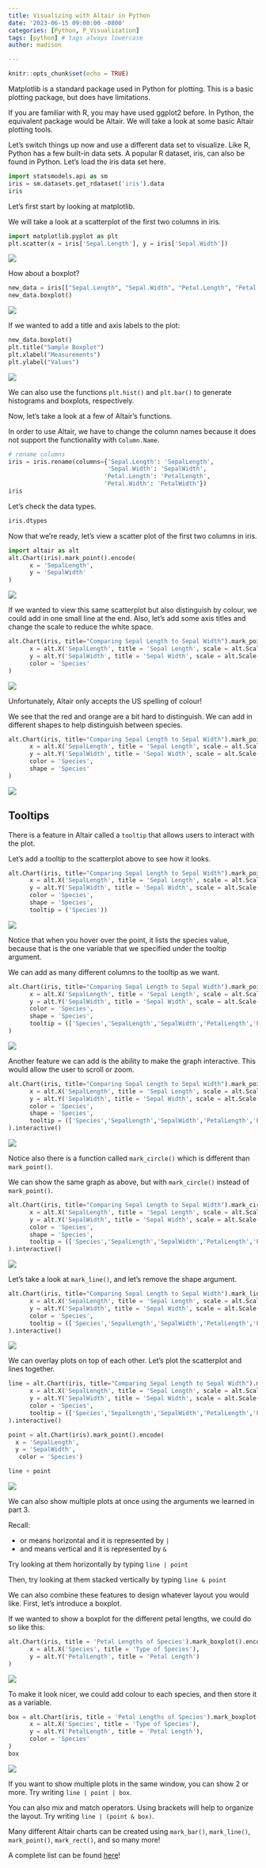 ```yaml
---
title: Visualizing with Altair in Python
date: '2023-06-15 09:00:00 -0800'
categories: [Python, P_Visualization]
tags: [python] # tags always lowercase
author: madison

---
```


```r
knitr::opts_chunk$set(echo = TRUE)
```

Matplotlib is a standard package used in Python for plotting. This is a basic plotting package, but does have limitations.

If you are familiar with R, you may have used ggplot2 before. In Python, the equivalent package would be Altair. We will take a look at some basic Altair plotting tools.

Let’s switch things up now and use a different data set to visualize. Like R, Python has a few built-in data sets. A popular R dataset, iris, can also be found in Python. Let’s load the iris data set here.

```python
import statsmodels.api as sm
iris = sm.datasets.get_rdataset('iris').data
iris
```

Let’s first start by looking at matplotlib.

We will take a look at a scatterplot of the first two columns in iris.

```python
import matplotlib.pyplot as plt
plt.scatter(x = iris['Sepal.Length'], y = iris['Sepal.Width'])
```

![](images/altair-plot-1.png)

How about a boxplot?

```python
new_data = iris[["Sepal.Length", "Sepal.Width", "Petal.Length", "Petal.Width"]]
new_data.boxplot()
```

![](images/altair-plot-2.png)

If we wanted to add a title and axis labels to the plot:

```python
new_data.boxplot()
plt.title("Sample Boxplot")
plt.xlabel("Measurements")
plt.ylabel("Values")
```

![](images/altair-plot-3.png)

We can also use the functions `plt.hist()` and `plt.bar()` to generate histograms and boxplots, respectively.

Now, let’s take a look at a few of Altair’s functions.

In order to use Altair, we have to change the column names because it does not support the functionality with `Column.Name`.

```python
# rename columns
iris = iris.rename(columns={'Sepal.Length': 'SepalLength', 
                            'Sepal.Width': 'SepalWidth',
                           'Petal.Length': 'PetalLength',
                           'Petal.Width': 'PetalWidth'})
iris
```

Let’s check the data types.

```python
iris.dtypes
```

Now that we’re ready, let’s view a scatter plot of the first two columns in iris.

```python
import altair as alt
alt.Chart(iris).mark_point().encode(
      x = 'SepalLength',
      y = 'SepalWidth'
)
```

![](images/altair-1.png)

If we wanted to view this same scatterplot but also distinguish by colour, we could add in one small line at the end. Also, let’s add some axis titles and change the scale to reduce the white space.

```python
alt.Chart(iris, title="Comparing Sepal Length to Sepal Width").mark_point().encode(
      x = alt.X('SepalLength', title = 'Sepal Length', scale = alt.Scale(domain = (4,9))),
      y = alt.Y('SepalWidth', title = 'Sepal Width', scale = alt.Scale(domain = (1.5,4.5))),
      color = 'Species'
)
```

![](images/altair-2.png)

Unfortunately, Altair only accepts the US spelling of colour!

We see that the red and orange are a bit hard to distinguish. We can add in different shapes to help distinguish between species.

```python
alt.Chart(iris, title="Comparing Sepal Length to Sepal Width").mark_point().encode(
      x = alt.X('SepalLength', title = 'Sepal Length', scale = alt.Scale(domain = (4,9))),
      y = alt.Y('SepalWidth', title = 'Sepal Width', scale = alt.Scale(domain = (1.5,4.5))),
      color = 'Species',
      shape = 'Species'
)
```

![](images/altair-3.png)

## Tooltips

There is a feature in Altair called a `tooltip` that allows users to interact with the plot.

Let’s add a tooltip to the scatterplot above to see how it looks.

```python
alt.Chart(iris, title="Comparing Sepal Length to Sepal Width").mark_point().encode(
      x = alt.X('SepalLength', title = 'Sepal Length', scale = alt.Scale(domain = (4,9))),
      y = alt.Y('SepalWidth', title = 'Sepal Width', scale = alt.Scale(domain = (1.5,4.5))),
      color = 'Species',
      shape = 'Species',
      tooltip = ('Species'))
```

![](images/altair-4.png)

Notice that when you hover over the point, it lists the species value, because that is the one variable that we specified under the tooltip argument.

We can add as many different columns to the tooltip as we want.

```python
alt.Chart(iris, title="Comparing Sepal Length to Sepal Width").mark_point().encode(
      x = alt.X('SepalLength', title = 'Sepal Length', scale = alt.Scale(domain = (4,9))),
      y = alt.Y('SepalWidth', title = 'Sepal Width', scale = alt.Scale(domain = (1.5,4.5))),
      color = 'Species',
      shape = 'Species',
      tooltip = (['Species','SepalLength','SepalWidth','PetalLength','PetalWidth'])
)
```

![](images/altair-5.png)

Another feature we can add is the ability to make the graph interactive. This would allow the user to scroll or zoom.

```python
alt.Chart(iris, title="Comparing Sepal Length to Sepal Width").mark_point().encode(
      x = alt.X('SepalLength', title = 'Sepal Length', scale = alt.Scale(domain = (4,9))),
      y = alt.Y('SepalWidth', title = 'Sepal Width', scale = alt.Scale(domain = (1.5,4.5))),
      color = 'Species',
      shape = 'Species',
      tooltip = (['Species','SepalLength','SepalWidth','PetalLength','PetalWidth'])
).interactive()
```


![](images/altair-6.png)

Notice also there is a function called `mark_circle()` which is different than `mark_point()`.

We can show the same graph as above, but with `mark_circle()` instead of `mark_point()`.

```python
alt.Chart(iris, title="Comparing Sepal Length to Sepal Width").mark_circle().encode(
      x = alt.X('SepalLength', title = 'Sepal Length', scale = alt.Scale(domain = (4,9))),
      y = alt.Y('SepalWidth', title = 'Sepal Width', scale = alt.Scale(domain = (1.5,4.5))),
      color = 'Species',
      shape = 'Species',
      tooltip = (['Species','SepalLength','SepalWidth','PetalLength','PetalWidth'])
).interactive()
```

![](images/altair-7.png)

Let’s take a look at `mark_line()`, and let’s remove the shape argument.

```python
alt.Chart(iris, title="Comparing Sepal Length to Sepal Width").mark_line().encode(
      x = alt.X('SepalLength', title = 'Sepal Length', scale = alt.Scale(domain = (4,9))),
      y = alt.Y('SepalWidth', title = 'Sepal Width', scale = alt.Scale(domain = (1.5,4.5))),
      color = 'Species',
      tooltip = (['Species','SepalLength','SepalWidth','PetalLength','PetalWidth'])
).interactive()
```

![](images/altair-8.png)

We can overlay plots on top of each other. Let’s plot the scatterplot and lines together.

```python
line = alt.Chart(iris, title="Comparing Sepal Length to Sepal Width").mark_line().encode(
      x = alt.X('SepalLength', title = 'Sepal Length', scale = alt.Scale(domain = (4,9))),
      y = alt.Y('SepalWidth', title = 'Sepal Width', scale = alt.Scale(domain = (1.5,4.5))),
      color = 'Species',
      tooltip = (['Species','SepalLength','SepalWidth','PetalLength','PetalWidth'])
).interactive()

point = alt.Chart(iris).mark_point().encode(
  x = 'SepalLength',
  y = 'SepalWidth',
   color = 'Species')

line + point
```

![](images/altair-9.png)

We can also show multiple plots at once using the arguments we learned in part 3.

Recall:

- or means horizontal and it is represented by `|`
- and means vertical and it is represented by `&`

Try looking at them horizontally by typing `line | point`

Then, try looking at them stacked vertically by typing `line & point`

We can also combine these features to design whatever layout you would like. First, let’s introduce a boxplot.

If we wanted to show a boxplot for the different petal lengths, we could do so like this:

```python
alt.Chart(iris, title = 'Petal Lengths of Species').mark_boxplot().encode(
      x = alt.X('Species', title = 'Type of Species'),
      y = alt.Y('PetalLength', title = 'Petal Length')
)
```

![](images/altair-10.png)

To make it look nicer, we could add colour to each species, and then store it as a variable.

```python
box = alt.Chart(iris, title = 'Petal Lengths of Species').mark_boxplot().encode(
      x = alt.X('Species', title = 'Type of Species'),
      y = alt.Y('PetalLength', title = 'Petal Length'),
      color = 'Species'
)
box
```

![](images/altair-11.png)

If you want to show multiple plots in the same window, you can show 2 or more. Try writing `line | point | box`.

You can also mix and match operators. Using brackets will help to organize the layout. Try writing `line | (point & box)`.

Many different Altair charts can be created using `mark_bar()`, `mark_line()`, `mark_point()`, `mark_rect()`, and so many more!

A complete list can be found [here](https://altair-viz.github.io/gallery/index.html)!
